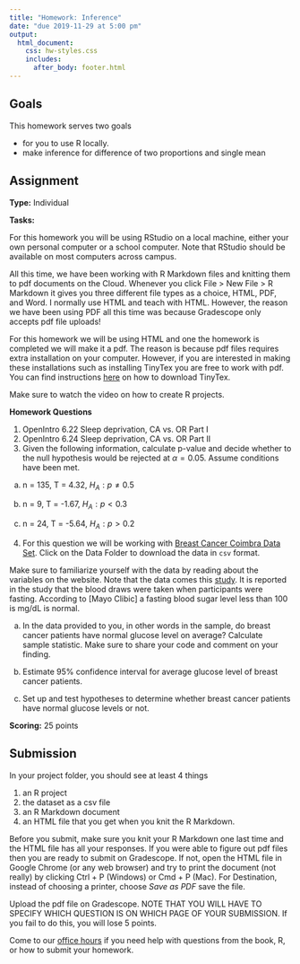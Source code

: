 ```yaml
---
title: "Homework: Inference"
date: "due 2019-11-29 at 5:00 pm"
output: 
  html_document:
    css: hw-styles.css 
    includes:
      after_body: footer.html
---
```



## Goals 

This homework serves two goals 

- for you to use R locally.
- make inference for difference of two proportions and single mean 

## Assignment

__Type:__ Individual

__Tasks:__

For this homework you will be using RStudio on a local machine, either your own personal computer or a school computer. Note that RStudio should be available on most computers across campus. 

All this time, we have been working with R Markdown files and knitting them to pdf documents on the Cloud. Whenever you click File > New File > R Markdown it gives you three different file types as a choice, HTML, PDF, and Word. I normally use HTML and teach with HTML. However, the reason we have been using PDF all this time was because Gradescope only accepts pdf file uploads!

For this homework we will be using HTML and one the homework is completed we will make it a pdf. The reason is because pdf files requires extra installation on your computer. However, if you are interested in making these installations such as installing TinyTex you are free to work with pdf. You can find instructions [here](https://bookdown.org/yihui/rmarkdown/installation.html) on how to download TinyTex. 

Make sure to watch the video on how to create R projects.


__Homework Questions__


1. OpenIntro 6.22 Sleep deprivation, CA vs. OR Part I
2. OpenIntro 6.24 Sleep deprivation, CA vs. OR Part II
3. Given the following information, calculate p-value and decide whether to the null hypothesis would be rejected at $\alpha = 0.05$. Assume conditions have been met. 

a. n = 135, T = 4.32, $H_A: p \neq 0.5$

b. n = 9, T = -1.67,  $H_A: p < 0.3$

c. n = 24, T = -5.64,  $H_A: p > 0.2$

4. For this question we will be working with [Breast Cancer Coimbra Data Set](https://archive.ics.uci.edu/ml/datasets/Breast+Cancer+Coimbra). Click on the Data Folder to download the data in `csv` format. 

Make sure to familiarize yourself with the data by reading about the variables on the website. Note that the data comes this [study](https://bmccancer.biomedcentral.com/articles/10.1186/s12885-017-3877-1). It is reported in the study that the blood draws were taken when participants were fasting. According to [Mayo Clibic] a fasting blood sugar level less than 100 is mg/dL is normal. 

a. In the data provided to you, in other words in the sample, do breast cancer patients have normal glucose level on average? Calculate sample statistic. Make sure to share your code and comment on your finding. 

b. Estimate 95% confidence interval for average glucose level of breast cancer patients.

c. Set up and test hypotheses to determine whether breast cancer patients have normal glucose levels or not. 


__Scoring:__ 25 points

## Submission

In your project folder, you should see at least 4 things 

1. an R project
2. the dataset as a csv file
3. an R Markdown document
4. an HTML file that you get when you knit the R Markdown. 

Before you submit, make sure you knit your R Markdown one last time and the HTML file has all your responses. If you were able to figure out pdf files then you are ready to submit on Gradescope. If not, open the HTML file in Google Chrome (or any web browser) and try to print the document (not really) by clicking Ctrl + P (Windows) or Cmd + P (Mac). For Destination, instead of choosing a printer, choose _Save as PDF_ save the file. 

Upload the pdf file on Gradescope. NOTE THAT YOU WILL HAVE TO SPECIFY WHICH QUESTION IS ON WHICH PAGE OF YOUR SUBMISSION. If you fail to do this, you will lose 5 points. 

Come to our [office hours](https://mdogucu.ics.uci.edu/teaching/stats67-fa19/office.html) if you need help with questions from the book, R, or how to submit your homework.  

<br>
<br>
<br>
